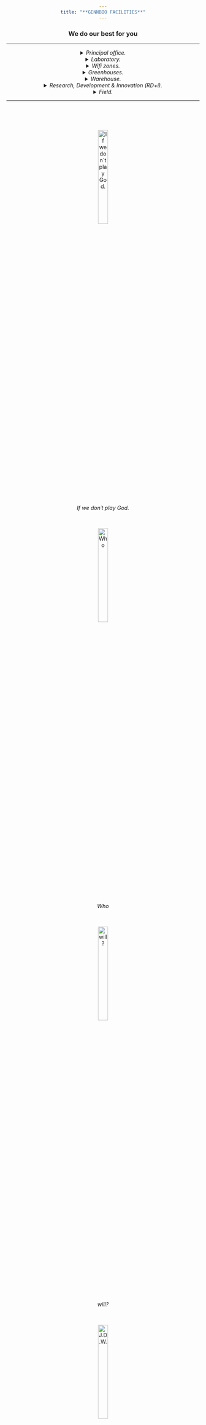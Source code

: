 ```yaml
---
title: "**GENNBIO FACILITIES**"
---
```


### We do our best for you
___
<details> 
<summary> *Principal office.* </summary>


![*GENNBIO (Principal office).*](C:\Users\Usuario1\Desktop\GENNBIO.github.io\P.O._NN.jpg){width=25%}


</details>


<details> 
<summary> *Laboratory.* </summary>


![*Laboratory.*](C:\Users\Usuario1\Desktop\GENNBIO.github.io\LAB24_NN.png){width=50%}


</details>


<details> 
<summary> *Wifi zones.* </summary>

![*WiFi zone 1.*](C:\Users\Usuario1\Desktop\GENNBIO.github.io\Wfi2_NN.jpg){width=50%}


![*WiFi zone 2.*](C:\Users\Usuario1\Desktop\GENNBIO.github.io\Loading_NN.gif){width=25%}


</details>


<details> 
<summary> *Greenhouses.* </summary>


![*Stage 3.*](C:\Users\Usuario1\Desktop\GENNBIO.github.io\Stage32_NN.png){width=50%}


![*Greenhouse 1.*](C:\Users\Usuario1\Desktop\GENNBIO.github.io\Greenhouse242_NN.jpg){width=50%}


![*Greenhouse 2.*](C:\Users\Usuario1\Desktop\GENNBIO.github.io\Greenhouse 2_NN.jpg){width=50%}


![*Triple hybrid.*](C:\Users\Usuario1\Desktop\GENNBIO.github.io\TH1_NN.jpg){width=50%}


![*Stage 3.*](C:\Users\Usuario1\Desktop\GENNBIO.github.io\Stage3_NN.jpg){width=50%}


</details>


<details> 
<summary> *Warehouse.* </summary>


![*Warehouse 1.*](C:\Users\Usuario1\Desktop\GENNBIO.github.io\Warehouse_NN1.jpg){width=50%}

![*Warehouse 1.*](C:\Users\Usuario1\Desktop\GENNBIO.github.io\Warehouse_NN2.jpg){width=50%}


</details>


<details> 
<summary> *Research, Development & Innovation (RD+i).* </summary>


![*Loading...*](C:\Users\Usuario1\Desktop\GENNBIO.github.io\Loading_NN.gif){width=25%}



</details>


<details> 
<summary> *Field.* </summary>


![*Field.*](C:\Users\Usuario1\Desktop\GENNBIO.github.io\Field 1_NN.jpg){width=50%}


![*Field.*](C:\Users\Usuario1\Desktop\GENNBIO.github.io\Field 2_NN.jpg){width=50%}


</details>
___


<br>



<br>


![*If we don´t play God.*](C:\Users\Usuario1\Desktop\GENNBIO.github.io\BioTec3-NN.jpg){width=25%}


<br>


![*Who*](C:\Users\Usuario1\Desktop\GENNBIO.github.io\BioTec2_NN.jpg){width=25%}


<br>


![*will?*](C:\Users\Usuario1\Desktop\GENNBIO.github.io\BIOTECH1.jpg){width=25%}


<br>


![***J.D.W.***](C:\Users\Usuario1\Desktop\GENNBIO.github.io\360_NN.jpg){width=25%}


<br>


![***2025***](C:\Users\Usuario1\Desktop\GENNBIO.github.io\360_NN.jpg){width=25%}


<br>



<style>
body {text-align: center}
</style>